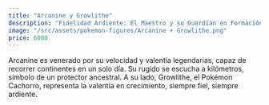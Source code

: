 ```yaml
---
title: "Arcanine y Growlithe"
description: "Fidelidad Ardiente: El Maestro y su Guardián en Formación"
image: "/src/assets/pokemon-figures/Arcanine + Growlithe.png"
price: 6000
---
```


Arcanine es venerado por su velocidad y valentía legendarias, capaz de recorrer continentes en un solo día. Su rugido se escucha a kilómetros, símbolo de un protector ancestral. A su lado, Growlithe, el Pokémon Cachorro, representa la valentía en crecimiento, siempre fiel, siempre ardiente.